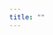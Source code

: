 ```yaml
---
title: ""
---
```


<style>

body {
    background-image: url("../graphics/img/video/prescribedFire_1200_900.jpg");
    background-size: 100%;
    color: #ffffff;
}

</style>
